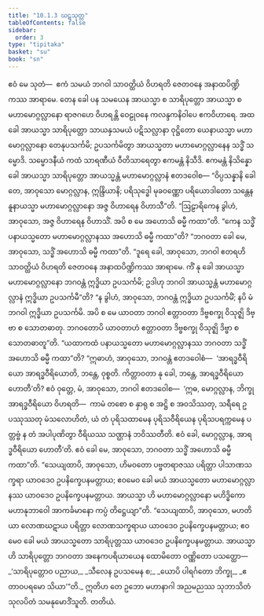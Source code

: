 ```yaml
---
title: "10.1.3 ဃဋသုတ္တ"
tableOfContents: false
sidebar:
  order: 3
type: "tipitaka"
basket: "su"
book: "sn"
---
```



<DynamicBreadcrumb />

<Division number="237" book="sn" e="ch" v="18" p="314">

<Paragraph number="1259" book="sn">
ဧဝံ မေ သုတံ—  ဧကံ သမယံ ဘဂဝါ သာဝတ္ထိယံ ဝိဟရတိ ဇေတဝနေ အနာထပိဏ္ဍိကဿ အာရာမေ. တေန ခေါ ပန သမယေန အာယသ္မာ စ သာရိပုတ္တော အာယသ္မာ စ မဟာမောဂ္ဂလ္လာနော ရာဇဂဟေ ဝိဟရန္တိ ဝေဠုဝနေ ကလန္ဒကနိဝါပေ ဧကဝိဟာရေ. အထ ခေါ အာယသ္မာ သာရိပုတ္တော သာယနှသမယံ ပဋိသလ္လာနာ ဝုဋ္ဌိတော ယေနာယသ္မာ မဟာမောဂ္ဂလ္လာနော တေနုပသင်္ကမိ; ဥပသင်္ကမိတွာ အာယသ္မတာ မဟာမောဂ္ဂလ္လာနေန သဒ္ဓိံ သမ္မောဒိ. သမ္မောဒနီယံ ကထံ သာရဏီယံ ဝီတိသာရေတွာ ဧကမန္တံ နိသီဒိ. ဧကမန္တံ နိသိန္နော ခေါ အာယသ္မာ သာရိပုတ္တော အာယသ္မန္တံ မဟာမောဂ္ဂလ္လာနံ ဧတဒဝေါစ—
</Paragraph>

<Paragraph number="1260" book="sn">
“ဝိပ္ပသန္နာနိ ခေါ တေ, အာဝုသော မောဂ္ဂလ္လာန, ဣန္ဒြိယာနိ; ပရိသုဒ္ဓေါ မုခဝဏ္ဏော ပရိယောဒါတော သန္တေန နူနာယသ္မာ မဟာမောဂ္ဂလ္လာနော အဇ္ဇ ဝိဟာရေန ဝိဟာသီ”တိ. “ဩဠာရိကေန ခွါဟံ, အာဝုသော, အဇ္ဇ ဝိဟာရေန ဝိဟာသိံ. အပိ စ မေ အဟောသိ ဓမ္မီ ကထာ”တိ. “ကေန သဒ္ဓိံ ပနာယသ္မတော မဟာမောဂ္ဂလ္လာနဿ အဟောသိ ဓမ္မီ ကထာ”တိ? “ဘဂဝတာ ခေါ မေ, အာဝုသော, သဒ္ဓိံ အဟောသိ ဓမ္မီ ကထာ”တိ. “ဒူရေ ခေါ, အာဝုသော, ဘဂဝါ ဧတရဟိ သာဝတ္ထိယံ ဝိဟရတိ ဇေတဝနေ အနာထပိဏ္ဍိကဿ အာရာမေ. ကိံ နု ခေါ အာယသ္မာ မဟာမောဂ္ဂလ္လာနော ဘဂဝန္တံ ဣဒ္ဓိယာ ဥပသင်္ကမိ; ဥဒါဟု ဘဂဝါ အာယသ္မန္တံ မဟာမောဂ္ဂလ္လာနံ ဣဒ္ဓိယာ ဥပသင်္ကမီ”တိ? “န ခွါဟံ, အာဝုသော, ဘဂဝန္တံ ဣဒ္ဓိယာ ဥပသင်္ကမိံ; နပိ မံ ဘဂဝါ ဣဒ္ဓိယာ ဥပသင်္ကမိ. အပိ စ မေ ယာဝတာ ဘဂဝါ ဧတ္တာဝတာ ဒိဗ္ဗစက္ခု ဝိသုဇ္ဈိ ဒိဗ္ဗာ စ သောတဓာတု. ဘဂဝတောပိ ယာဝတာဟံ ဧတ္တာဝတာ ဒိဗ္ဗစက္ခု ဝိသုဇ္ဈိ ဒိဗ္ဗာ စ သောတဓာတူ”တိ. “ယထာကထံ ပနာယသ္မတော မဟာမောဂ္ဂလ္လာနဿ ဘဂဝတာ သဒ္ဓိံ အဟောသိ ဓမ္မီ ကထာ”တိ?
</Paragraph>

<Paragraph number="1261" book="sn">
“ဣဓာဟံ, အာဝုသော, ဘဂဝန္တံ ဧတဒဝေါစံ—  ‘အာရဒ္ဓဝီရိယော အာရဒ္ဓဝီရိယောတိ, ဘန္တေ, ဝုစ္စတိ. ကိတ္တာဝတာ နု ခေါ, ဘန္တေ, အာရဒ္ဓဝီရိယော ဟောတီ’တိ? ဧဝံ ဝုတ္တေ, မံ, အာဝုသော, ဘဂဝါ ဧတဒဝေါစ—  ‘ဣဓ, မောဂ္ဂလ္လာန, ဘိက္ခု အာရဒ္ဓဝီရိယော ဝိဟရတိ—  ကာမံ တစော စ နှာရု စ အဋ္ဌိ စ အဝသိဿတု, သရီရေ ဥပဿုဿတု မံသလောဟိတံ, ယံ တံ ပုရိသထာမေန ပုရိသဝီရိယေန ပုရိသပရက္ကမေန ပတ္တဗ္ဗံ န တံ အပါပုဏိတွာ ဝီရိယဿ သဏ္ဌာနံ ဘဝိဿတီတိ. ဧဝံ ခေါ, မောဂ္ဂလ္လာန, အာရဒ္ဓဝီရိယော ဟောတီ’တိ. ဧဝံ ခေါ မေ, အာဝုသော, ဘဂဝတာ သဒ္ဓိံ အဟောသိ ဓမ္မီ ကထာ”တိ.
</Paragraph>

<Paragraph number="1262" book="sn">
“သေယျထာပိ, အာဝုသော, ဟိမဝတော ပဗ္ဗတရာဇဿ ပရိတ္တာ ပါသာဏသက္ခရာ ယာဝဒေဝ ဥပနိက္ခေပနမတ္တာယ; ဧဝမေဝ ခေါ မယံ အာယသ္မတော မဟာမောဂ္ဂလ္လာနဿ ယာဝဒေဝ ဥပနိက္ခေပနမတ္တာယ. အာယသ္မာ ဟိ မဟာမောဂ္ဂလ္လာနော မဟိဒ္ဓိကော မဟာနုဘာဝေါ အာကင်္ခမာနော ကပ္ပံ တိဋ္ဌေယျာ”တိ.
</Paragraph>

<Paragraph number="1263" book="sn">
“သေယျထာပိ, အာဝုသော, မဟတိယာ လောဏဃဋာယ ပရိတ္တာ လောဏသက္ခရာယ ယာဝဒေဝ ဥပနိက္ခေပနမတ္တာယ; ဧဝမေဝ ခေါ မယံ အာယသ္မတော သာရိပုတ္တဿ ယာဝဒေဝ ဥပနိက္ခေပနမတ္တာယ. အာယသ္မာ ဟိ သာရိပုတ္တော ဘဂဝတာ အနေကပရိယာယေန ထောမိတော ဝဏ္ဏိတော ပသတ္ထော—
</Paragraph>

<Paragraph number="1264" type="verses" book="sn">
_‘သာရိပုတ္တောဝ ပညာယ,_  
_သီလေန ဥပသမေန စ;_  
_ယောပိ ပါရင်္ဂတော ဘိက္ခု,_  
_ဧတာဝပရမော သိယာ’”တိ._  

</Paragraph>

<Paragraph number="1265" book="sn">
ဣတိဟ တေ ဥဘော မဟာနာဂါ အညမညဿ သုဘာသိတံ သုလပိတံ သမနုမောဒိံသူတိ.

</Paragraph>
</Division>

<Paragraph number="1266" type="center" book="sn">
တတိယံ.
</Paragraph>